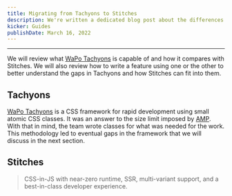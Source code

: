 ```yaml
---
title: Migrating from Tachyons to Stitches
description: We're written a dedicated blog post about the differences between Tachyons and Stitches.
kicker: Guides
publishDate: March 16, 2022
---
```


---

We will review what [WaPo Tachyons](https://tachyons.preview.now.washingtonpost.com/tachyons) is capable of and how it compares with Stitches. We will also review how to write a feature using one or the other to better understand the gaps in Tachyons and how Stitches can fit into them.

## Tachyons

[WaPo Tachyons](https://tachyons.preview.now.washingtonpost.com/tachyons) is a CSS framework for rapid development using small atomic CSS classes. It was an answer to the size limit imposed by [AMP](https://amp.dev/documentation/guides-and-tutorials/develop/style_and_layout/style_pages/?format=websites). With that in mind, the team wrote classes for what was needed for the work. This methodology led to eventual gaps in the framework that we will discuss in the next section.

## Stitches

> CSS-in-JS with near-zero runtime, SSR, multi-variant support, and a best-in-class developer experience.
